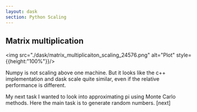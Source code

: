 ```yaml
---
layout: dask
section: Python Scaling
---
```


## Matrix multiplication


<img src="./dask/matrix_multiplicaiton_scaling_24576.png" alt="Plot" style={{height:"100%"}}/>



<Note>

Numpy is not scaling above one machine. But it looks like the c++ implementation and dask scale quite similar, even if the relative performance is different.


My next task I wanted to look into approximating pi using Monte Carlo methods. Here the main task is to generate random numbers.
[next]

</Note>

<Navbar sections={false} />

